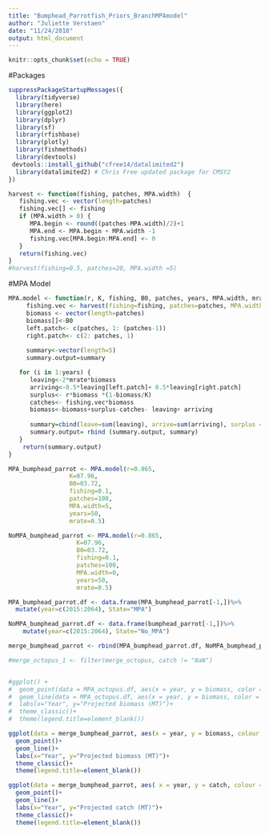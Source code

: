```yaml
---
title: "Bumphead_Parrotfish_Priors_BranchMPAmodel"
author: "Juliette Verstaen"
date: "11/24/2018"
output: html_document
---
```


```r
knitr::opts_chunk$set(echo = TRUE)
```

#Packages 

```r
suppressPackageStartupMessages({
  library(tidyverse)
  library(here)
  library(ggplot2)
  library(dplyr)
  library(sf)
  library(rfishbase)
  library(plotly)
  library(fishmethods)
  library(devtools)
 devtools::install_github("cfree14/datalimited2") 
  library(datalimited2) # Chris Free updated package for CMSY2
})


```


```r
harvest <- function(fishing, patches, MPA.width)  {
   fishing.vec <- vector(length=patches)
   fishing.vec[] <- fishing 
   if (MPA.width > 0) {  
      MPA.begin <- round((patches-MPA.width)/2)+1
      MPA.end <- MPA.begin + MPA.width -1         
      fishing.vec[MPA.begin:MPA.end] <- 0        
   }
   return(fishing.vec)
}
#harvest(fishing=0.5, patches=20, MPA.width =5) 
```


#MPA Model 

```r
MPA.model <- function(r, K, fishing, B0, patches, years, MPA.width, mrate) {
     fishing.vec <- harvest(fishing=fishing, patches=patches, MPA.width=MPA.width)
     biomass <- vector(length=patches) 
     biomass[]<-B0
     left.patch<- c(patches, 1: (patches-1))
     right.patch<- c(2: patches, 1) 
  
     summary<-vector(length=5)
     summary.output=summary

   for (i in 1:years) {
      leaving<-2*mrate*biomass
      arriving<-0.5*leaving[left.patch]+ 0.5*leaving[right.patch]
      surplus<- r*biomass *(1-biomass/K)
      catches<- fishing.vec*biomass
      biomass<-biomass+surplus-catches- leaving+ arriving
      
      summary=cbind(leave=sum(leaving), arrive=sum(arriving), surplus = sum(surplus), catch=sum(catches), biomass = sum(biomass))
      summary.output= rbind (summary.output, summary)
   }
    return(summary.output) 
}

MPA_bumphead_parrot <- MPA.model(r=0.865, 
                 K=07.96,
                 B0=03.72, 
                 fishing=0.1, 
                 patches=100,
                 MPA.width=5,
                 years=50, 
                 mrate=0.5)

NoMPA_bumphead_parrot <- MPA.model(r=0.865,
                   K=07.96, 
                   B0=03.72, 
                   fishing=0.1, 
                   patches=100,
                   MPA.width=0, 
                   years=50, 
                   mrate=0.5) 

```


```r

MPA_bumphead_parrot.df <- data.frame(MPA_bumphead_parrot[-1,])%>%
  mutate(year=c(2015:2064), State="MPA")

NoMPA_bumphead_parrot.df <- data.frame(bumphead_parrot[-1,])%>%
    mutate(year=c(2015:2064), State="No_MPA")

merge_bumphead_parrot <- rbind(MPA_bumphead_parrot.df, NoMPA_bumphead_parrot.df)

#merge_octopus_1 <- filter(merge_octopus, catch != "NaN")


#ggplot() +
#  geom_point(data = MPA_octopus.df, aes(x = year, y = biomass, color = State))+
#  geom_line(data = MPA_octopus.df, aes(x = year, y = biomass, color = State))+
#  labs(x="Year", y="Projected biomass (MT)")+
#  theme_classic()+
#  theme(legend.title=element_blank())

ggplot(data = merge_bumphead_parrot, aes(x = year, y = biomass, colour = State))+
  geom_point()+
  geom_line()+
  labs(x="Year", y="Projected biomass (MT)")+
  theme_classic()+
  theme(legend.title=element_blank())


```


```r
ggplot(data = merge_bumphead_parrot, aes( x = year, y = catch, colour = State))+
  geom_point()+
  geom_line()+
  labs(x="Year", y="Projected catch (MT)")+
  theme_classic()+
  theme(legend.title=element_blank())
        
```
